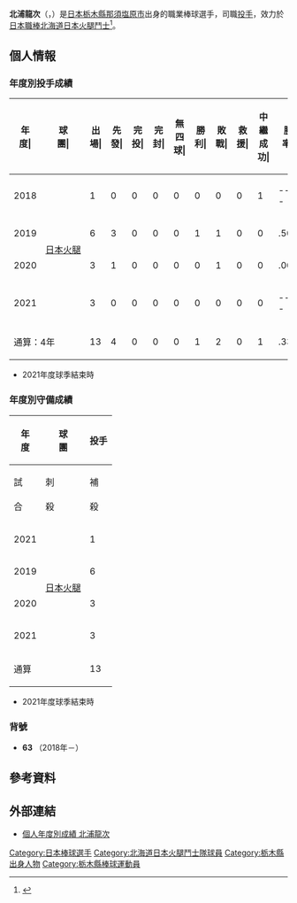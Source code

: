 {{Infobox NPB player|
|name=北浦龍次|
|image=|
|width=300|
|position=投手|
|team=北海道日本火腿斗士|
|number=63|
|bats=左|
|throws=左|
|birthdate={{birth_date_and_age|2000|1|12|mf=y}}|
|birthplace={{JPN}}[[栃木縣|栃木縣]][[那須塩原市|那須塩原市]]|
|debutdate=10月4日
|debutyear=2018年
|debutteam=北海道日本火腿鬥士
|statyear=2021年球季
|stat1label=勝投－敗投
|stat1value=1－2
|stat2label=中繼－救援
|stat2value=1－0
|stat3label=三振－四壞
|stat3value=11－11
|stat4label=防禦率
|stat4value=6.33
|teams=<nowiki></nowiki> 
* 白鷗大學足利高等學校
* [[北海道日本火腿鬥士|北海道日本火腿鬥士]](2018年－)
}}

'''北浦龍次'''（{{jpn|j=北浦 竜次|hg=きたうら りゅうじ|rm=Kitaura Ryuji}}，{{bd|2000年|1月12日||catIdx=Kitaura, Ryuji}}）是[[日本|日本]][[栃木縣|栃木縣]][[那須塩原市|那須塩原市]]出身的職業棒球選手，司職[[投手|投手]]，效力於[[日本職棒|日本職棒]][[北海道日本火腿鬥士|北海道日本火腿鬥士]]<ref>{{cite web |url=https://www.nikkansports.com/baseball/news/201810050000277.html |title=日本ハム北浦が満点デビュー　三者凡退＆初ホールド |publisher=日刊體育 |date=2018-10-05|accessdate=2020-10-30 |archive-date=2020-11-03 |archive-url=https://web.archive.org/web/20201103171015/https://www.nikkansports.com/baseball/news/201810050000277.html |dead-url=no }}</ref>。

== 個人情報 ==
=== 年度別投手成績 ===
{| class="wikitable" style="text-align:right; font-size:small"
|-bgcolor="#efefef"
!年<br>度|!!球<br>團|!!出<br>場|!!先<br>發|!!完<br>投|!!完<br>封|!!無<br>四<br>球|!!勝<br>利|!!敗<br>戰|!!救<br>援|!!中<br>繼<br>成<br>功|!!勝<br>率|!!打<br>者|!!投<br>球<br>局<br>數|!!被<br>安<br>打|!!被<br>全<br>壘<br>打|!!保<br>送|!!敬<br>遠|!!觸<br>身<br>球|!!三<br>振<br>數|!!暴<br>投|!!犯<br>規|!!失分|!!自<br>責<br>分|!!防<br>禦<br>率|!!WHIP
|-
|style="text-align:center;"|2018
|rowspan="4" style="text-align: center; white-space: nowrap;"|[[北海道日本火腿鬥士|日本火腿]]
|1||0||0||0||0||0||0||0||1||----||3||1.0||0||0||0||0||0||1||0||0||0||0||0.00||0.00
|-
|style="text-align:center;"|2019
|6||3||0||0||0||1||1||0||0||.500||78||17.1||21||1||6||0||0||6||1||0||11||11||5.71||1.56
|-
|style="text-align: center;"|2020
|3||1||0||0||0||0||1||0||0||.000||22||3.1||9||0||3||0||0||0||0||0||7||6||16.20||3.60
|-
|style="text-align: center;"|2021
|3||0||0||0||0||0||0||0||0||----||23||5.1||5||1||2||0||0||4||0||0||2||2||3.38||1.31
|-
!colspan="2"|通算：4年
|13||4||0||0||0||1||2||0||1||.333||126||27.0||35||2||11||0||0||11||1||0||20||19||6.33||1.70
|}
* 2021年度球季結束時

=== 年度別守備成績 ===
{| class="wikitable" style="text-align: right; font-size: small; border-collapse:collapse; padding: 1px;"
!rowspan="2"|年<br />度!!rowspan="2"|球<br />團!!colspan="6"|投手
|-style="line-height:1.25em;"
!試<br /><br />合!!刺<br /><br />殺!!補<br /><br />殺!!失<br /><br />誤!!雙<br /><br />殺!!守<br />備<br />率
|-
|style="text-align: center;"|2021
|rowspan="4" style="text-align: center; white-space: nowrap;"|[[北海道日本火腿鬥士|日本火腿]]
|1||0||1||0||0||1.000
|-
|style="text-align:center;"|2019
|6||0||4||1||0||.800
|-
|style="text-align:center;"|2020
|3||0||0||0||0||----
|-
|style="text-align:center;"|2021
|3||0||1||0||0||1.000
|-
!colspan="2"|通算
|13||0||6||1||0||.857
|}
* 2021年度球季結束時

=== 背號 ===
* '''63''' （2018年－）

== 參考資料 ==
{{reflist}}

== 外部連結 ==
* [https://npb.jp/bis/players/01505136.html 個人年度別成績 北浦龍次] {{Wayback|url=https://npb.jp/bis/players/01505136.html |date=20201106051750 }} {{ja icon}} 

{{北海道日本火腿鬥士球團球員名單}}
{{DEFAULTSORT:Kitaura, Ryuji}}
[[Category:日本棒球選手|Category:日本棒球選手]]
[[Category:北海道日本火腿鬥士隊球員|Category:北海道日本火腿鬥士隊球員]]
[[Category:栃木縣出身人物|Category:栃木縣出身人物]]
[[Category:栃木縣棒球運動員|Category:栃木縣棒球運動員]]
